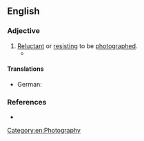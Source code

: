 ==English==

===Adjective===
{{en-adj|head=[[camera]]-[[shy]]}}

# [[reluctant|Reluctant]] or [[resist]]ing to be [[photograph]]ed.
#* {{quote-journal|en|date=2019 November 6|title=Stop & Examine|journal=Rail|page=79, caption|text=Off to [[Essex]], where Geoff Hutton brings our attention to our latest station cat.<br>"[[Gidea Park]] Station on the [[TfL]] [[Shenfield]] line also has a cat, although she is a bit '''camera shy'''," he says. "Apparently she lives in a neighbouring house, but spends much of her time at the station - usually, as illustrated, on the north side [[ticket barrier]]. Surely such an arrangement should be mandatory for all stations?"}}

====Translations====
{{trans-top|camera-shy}}
* German: {{t+|de|kamerascheu}}
{{trans-mid}}
{{trans-bottom}}

===References===
* {{R:Lexico}}

[[Category:en:Photography]]